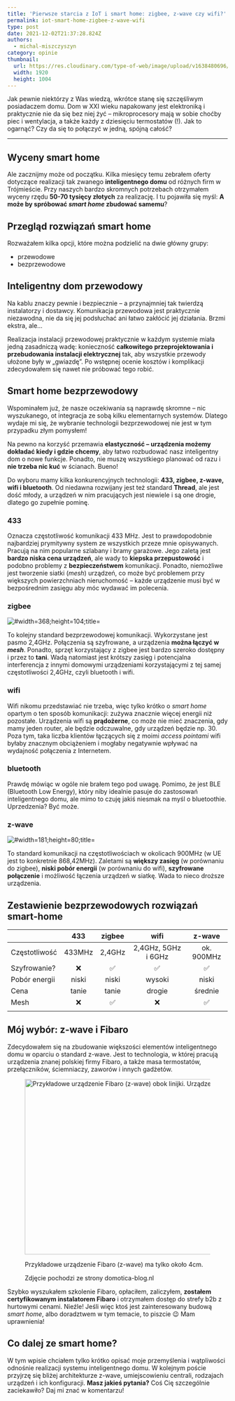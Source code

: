 ```yaml
---
title: 'Pierwsze starcia z IoT i smart home: zigbee, z-wave czy wifi?'
permalink: iot-smart-home-zigbee-z-wave-wifi
type: post
date: 2021-12-02T21:37:28.824Z
authors:
  - michal-miszczyszyn
category: opinie
thumbnail:
  url: https://res.cloudinary.com/type-of-web/image/upload/v1638480696/iot-smart-home-zigbee-z-wave-wifi_zuurdh.png
  width: 1920
  height: 1004
---
```


Jak pewnie niektórzy z Was wiedzą, wkrótce stanę się szczęśliwym posiadaczem domu. Dom w XXI wieku napakowany jest elektroniką i praktycznie nie da się bez niej żyć – mikroprocesory mają w sobie choćby piec i wentylacja, a także każdy z dziesięciu termostatów (!). Jak to ogarnąć? Czy da się to połączyć w jedną, spójną całość?

---

## Wyceny smart home

Ale zacznijmy może od początku. Kilka miesięcy temu zebrałem oferty dotyczące realizacji tak zwanego **inteligentnego domu** od różnych firm w Trójmieście. Przy naszych bardzo skromnych potrzebach otrzymałem wyceny rzędu **50-70 tysięcy złotych** za realizację. I tu pojawiła się myśl: **A może by spróbować _smart home_ zbudować samemu**?

## Przegląd rozwiązań smart home

Rozważałem kilka opcji, które można podzielić na dwie główny grupy:

- przewodowe
- bezprzewodowe

## Inteligentny dom przewodowy

Na kablu znaczy pewnie i bezpiecznie – a przynajmniej tak twierdzą instalatorzy i dostawcy. Komunikacja przewodowa jest praktycznie niezawodna, nie da się jej podsłuchać ani łatwo zakłócić jej działania. Brzmi ekstra, ale…

Realizacja instalacji przewodowej praktycznie w każdym systemie miała jedną zasadniczą wadę: konieczność **całkowitego przeprojektowania i przebudowania instalacji elektrycznej** tak, aby wszystkie przewody ułożone były w „gwiazdę”. Po wstępnej ocenie kosztów i komplikacji zdecydowałem się nawet nie próbować tego robić.

## Smart home bezprzewodowy

Wspominałem już, że nasze oczekiwania są naprawdę skromne – nic wyszukanego, ot integracja ze sobą kilku elementarnych systemów. Dlatego wydaje mi się, że wybranie technologii bezprzewodowej nie jest w tym przypadku złym pomysłem!

Na pewno na korzyść przemawia **elastyczność – urządzenia możemy dokładać kiedy i gdzie chcemy**, aby łatwo rozbudować nasz inteligentny dom o nowe funkcje. Ponadto, nie muszę wszystkiego planować od razu i **nie trzeba nic kuć** w ścianach. Bueno!

Do wyboru mamy kilka konkurencyjnych technologii: **433, zigbee, z-wave, wifi i bluetooth**. Od niedawna rozwijany jest też standard **Thread**, ale jest dość młody, a urządzeń w nim pracujących jest niewiele i są one drogie, dlatego go zupełnie pominę.

### 433

Oznacza częstotliwość komunikacji 433 MHz. Jest to prawdopodobnie najbardziej prymitywny system ze wszystkich przeze mnie opisywanych. Pracują na nim popularne szlabany i bramy garażowe. Jego zaletą jest **bardzo niska cena urządzeń**, ale wady to **kiepska przepustowość** i podobno problemy z **bezpieczeństwem** komunikacji. Ponadto, niemożliwe jest tworzenie siatki (_mesh_) urządzeń, co może być problemem przy większych powierzchniach nieruchomość – każde urządzenie musi być w bezpośrednim zasięgu aby móc wydawać im polecenia.

### zigbee

![](https://res.cloudinary.com/type-of-web/image/upload/v1638473919/iu_nimiqe.png '#width=368;height=104;title=')

To kolejny standard bezprzewodowej komunikacji. Wykorzystane jest pasmo 2,4GHz. Połączenia są szyfrowane, a urządzenia **można łączyć w _mesh_**. Ponadto, sprzęt korzystający z zigbee jest bardzo szeroko dostępny i przez to **tani**. Wadą natomiast jest krótszy zasięg i potencjalna interferencja z innymi domowymi urządzeniami korzystającymi z tej samej częstotliwości 2,4GHz, czyli bluetooth i wifi.

### wifi

Wifi nikomu przedstawiać nie trzeba, więc tylko krótko o _smart home_ opartym o ten sposób komunikacji: zużywa znacznie więcej energii niż pozostałe. Urządzenia wifi są **prądożerne**, co może nie mieć znaczenia, gdy mamy jeden router, ale będzie odczuwalne, gdy urządzeń będzie np. 30. Poza tym, taka liczba klientów łączących się z moimi _access pointami_ wifi byłaby znacznym obciążeniem i mogłaby negatywnie wpływać na wydajność połączenia z Internetem.

### bluetooth

Prawdę mówiąc w ogóle nie brałem tego pod uwagę. Pomimo, że jest BLE (Bluetooth Low Energy), który niby idealnie pasuje do zastosowań inteligentnego domu, ale mimo to czuję jakiś niesmak na myśl o bluetoothie. Uprzedzenia? Być może.

### z-wave

![](https://res.cloudinary.com/type-of-web/image/upload/v1638473754/logo_oghlyc.svg '#width=181;height=80;title=')

To standard komunikacji na częstotliwościach w okolicach 900MHz (w UE jest to konkretnie 868,42MHz). Zaletami są **większy zasięg** (w porównaniu do zigbee), **niski pobór energii** (w porównaniu do wifi), **szyfrowane połączenie** i możliwość łączenia urządzeń w siatkę. Wada to nieco droższe urządzenia.

## Zestawienie bezprzewodowych rozwiązań smart-home

|               |  433   | zigbee |        wifi         |   z-wave   |
| ------------- | :----: | :----: | :-----------------: | :--------: |
| Częstotliwość | 433MHz | 2,4GHz | 2,4GHz, 5GHz i 6GHz | ok. 900MHz |
| Szyfrowanie?  |   ❌   |   ✅   |         ✅          |     ✅     |
| Pobór energii | niski  | niski  |       wysoki        |   niski    |
| Cena          | tanie  | tanie  |       drogie        |  średnie   |
| Mesh          |   ❌   |   ✅   |         ❌          |     ✅     |
|               |        |        |                     |            |

## Mój wybór: z-wave i Fibaro

Zdecydowałem się na zbudowanie większości elementów inteligentnego domu w oparciu o standard z-wave. Jest to technologia, w której pracują urządzenia znanej polskiej firmy Fibaro, a także masa termostatów, przełączników, ściemniaczy, zaworów i innych gadżetów.

<figure>
  <img
    src="https://res.cloudinary.com/type-of-web/image/upload/v1638479159/iu_saea08.jpg"
    alt="Przykładowe urządzenie Fibaro (z-wave) obok linijki. Urządzenie mierzy około 4cm."
    width="600"
    height="400"
  />
  <figcaption>
    <p>Przykładowe urządzenie Fibaro (z-wave) ma tylko około 4cm.</p>
    <p>Zdjęcie pochodzi ze strony domotica-blog.nl</p>
  </figcaption>
</figure>

Szybko wyszukałem szkolenie Fibaro, opłaciłem, zaliczyłem, **zostałem certyfikowanym instalatorem Fibaro** i otrzymałem dostęp do strefy b2b z hurtowymi cenami. Nieźle! Jeśli więc ktoś jest zainteresowany budową _smart home_, albo doradztwem w tym temacie, to piszcie 😉 Mam uprawnienia!

## Co dalej ze smart home?

W tym wpisie chciałem tylko krótko opisać moje przemyślenia i wątpliwości odnośnie realizacji systemu inteligentnego domu. W kolejnym poście przyjrzę się bliżej architekturze z-wave, umiejscowieniu centrali, rodzajach urządzeń i ich konfiguracji. **Masz jakieś pytania?** Coś Cię szczególnie zaciekawiło? Daj mi znać w komentarzu!
